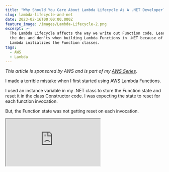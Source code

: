 ```yaml
---
title: "Why Should You Care About Lambda Lifecycle As A .NET Developer?"
slug: lambda-lifecycle-and-net
date: 2023-02-16T00:00:00.000Z
feature_image: /images/Lambda-Lifecycle-2.png
excerpt: >-
  The Lambda Lifecycle affects the way we write out Function code. Learn some of
  the dos and don'ts when building Lambda Functions in .NET because of how
  Lambda initializes the Function classes.
tags:
  - AWS
  - Lambda
---
```

_This article is sponsored by AWS and is part of my_ [_AWS Series_](/blog/tag/aws/)_._

I made a terrible mistake when I first started using AWS Lambda Functions.

I used an instance variable in my .NET class to store the Function state and reset it in the class Constructor code. I was expecting the state to reset for each function invocation.

But, the Function state was not getting reset on each invocation.

<iframe src="https://www.youtube.com/embed/DT-j7OlEAFY?feature=oembed" />

Understanding the AWS Lambda Lifecycle is essential when building Lambda Functions.

It would be best to avoid certain things when writing your Function code; we will go over those and why in this article.

## AWS Lambda Function Lifecycle

AWS Lambda provides a secure and isolated runtime environment for our function code. This execution environment manages the resources required to run our Function and also provides lifecycle support for the Function’s runtime.

The Lambda Lifecycle mainly consists of three phases:

-   **Init Phase →** Limited to 10 seconds. Starts all extension, runs Function’s static code, etc
-   **Invoke Phase →** Invokes the Function handler configured when setting up Lambda Function and waits for the duration of the Functions timeout.
-   **Shutdown Phase →** Limited to 2 seconds.

[![Diagram showing the different lifecycle phases of a Lambda Function. (From the AWS Docs)](/images/image.png)](https://s3.us-west-2.amazonaws.com/secure.notion-static.com/6f6c4842-1be6-4042-9faa-5619c0c5a11c/Untitled.png?X-Amz-Algorithm=AWS4-HMAC-SHA256&X-Amz-Content-Sha256=UNSIGNED-PAYLOAD&X-Amz-Credential=AKIAT73L2G45EIPT3X45%2F20230216%2Fus-west-2%2Fs3%2Faws4_request&X-Amz-Date=20230216T050826Z&X-Amz-Expires=86400&X-Amz-Signature=0a62fb23998dcda5f08efb79157545826111f94759d4d6012ab47f5bcd9f81e3&X-Amz-SignedHeaders=host&response-content-disposition=filename%3D%22Untitled.png%22&x-id=GetObject)

You can read more about each phase and the related activities in the [official documentation here](https://docs.aws.amazon.com/lambda/latest/dg/lambda-runtime-environment.html#runtimes-lifecycle).

## Lambda Lifecycle and .NET Functions

The Lambda Lifecycle affects the way we write our Function code.

Especially when using .NET, where you define the Function code within a Class. In .NET, you can define instance variables - properties at your Class level scope.

Let’s consider a simple AWS Lambda Function code, as shown below.

```csharp
public class Function
{
    public int Count { get; set; }
    public Function()
    {
        Count = 0;
    }
   
    public string FunctionHandler(string input, ILambdaContext context)
    {
        Count++;
        return $"{input} - {Count}";
    }
}

```

We have a class `Function` where we have the Lambda Function Handler (`FunctionHandler`) which takes in string input. The `Function` class also defines a `Count` property that is initialized inside the Class constructor.

Since the `FunctionHandler` increments the `Count` property every time it’s called, the return value depends on whether you are invoking the Function on the same instance or different instances

I was expecting the `Count` property to reset every time the Lambda Function was invoked because of the initialization code in the constructor. (Now, in my original scenario where I encountered this problem, I was doing much more than just incrementing a counter.)

But, like I said, it wasn’t. Why?

### .NET Constructor and Lambda Init Phase

For .NET Functions, a new instance of the Function class gets created in the Init Phase. This instance is then stored and used in the Invoke phases, where all it does is pass on the request to the Function handler.

For any new Invoke requests, Lambda uses any free instances and invokes the function method on it.

> _AWS Lambda creates new instances of .NET class in the Init phase and reuses the instance in the Invoke Phase._

This means any initialization code in the class constructor is only called once when the instance is created. Any state maintained at the class/instance level must be reset appropriately inside the Function handler method.

So in our example before, if we invoke the Lambda Function multiple times, it keeps incrementing the `Count` property and returns the value accordingly.

### What Triggers New .NET Instances To Be Created?

All existing instances are removed whenever you change your function code and deploy the changes to AWS Lambda.

Any new requests coming to the AWS Lambda will create a new instance with the newly deployed code.

New instances are also automatically created when Lambda receives more requests than what it can process.

Let’s simulate the Function doing some work by adding a Thread sleep to our code, as shown below.

```csharp
public string FunctionHandler(string input, ILambdaContext context)
{
    Count++;
    Thread.Sleep(1000 * 5);
    return $"{input} - {Count}";
}

```

The Function now takes 5 seconds to respond once invoked.

If we make two parallel requests to our Lambda Function, the Lambda Runtime will automatically create 2 instances to serve the requests simultaneously. This behavior changes based on the [Lambda concurrency setting](https://docs.aws.amazon.com/lambda/latest/dg/lambda-concurrency.html).

To simulate two parallel requests, you can make requests from Visual Studio, AWS Console, or the command line.

Below is how you can use the aws cli to invoke a function in PowerShell.

```powershell
aws lambda invoke --function-name lambda-lifecycle --cli-binary-format raw-in-base64-out --payload '\\"Console\\"' response.json && cat .\\response.json

```

If you make two parallel calls after freshly deploying the Lambda Function with the above code, you will see that both invocations return the Count as 1. Since Lambda creates multiple instances of the class to handle both requests happening at the same time.

### What to Put In The .NET Constructor?

It would be best if you didn’t depend on when and how Lambda decides to create new instances. Your code should work regardless of how the internals of Lambda works.

So to ensure this, make sure your Function classes are stateless, and you don't depend on any particular class level variables within your Function Handler.

This brings us to the obvious question, What can I put in the .NET Constructor?

I typically have any connections to databases or external services, instantiated in the class constructor, and reuse them inside the Function handler, provided these connections are stateless and thread-safe.

Some examples are DynamoDB connections, Parameter Store connections, etc.

For anything else I prefer to have the variables scoped to the Function handler.

